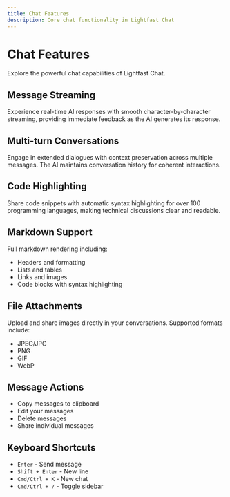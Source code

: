 ```yaml
---
title: Chat Features
description: Core chat functionality in Lightfast Chat
---
```


# Chat Features

Explore the powerful chat capabilities of Lightfast Chat.

## Message Streaming

Experience real-time AI responses with smooth character-by-character streaming, providing immediate feedback as the AI generates its response.

## Multi-turn Conversations

Engage in extended dialogues with context preservation across multiple messages. The AI maintains conversation history for coherent interactions.

## Code Highlighting

Share code snippets with automatic syntax highlighting for over 100 programming languages, making technical discussions clear and readable.

## Markdown Support

Full markdown rendering including:
- Headers and formatting
- Lists and tables
- Links and images
- Code blocks with syntax highlighting

## File Attachments

Upload and share images directly in your conversations. Supported formats include:
- JPEG/JPG
- PNG
- GIF
- WebP

## Message Actions

- Copy messages to clipboard
- Edit your messages
- Delete messages
- Share individual messages

## Keyboard Shortcuts

- `Enter` - Send message
- `Shift + Enter` - New line
- `Cmd/Ctrl + K` - New chat
- `Cmd/Ctrl + /` - Toggle sidebar
